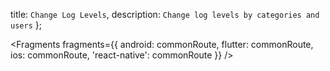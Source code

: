   title: `Change Log Levels`,
  description: `Change log levels by categories and users`
};


<Fragments
  fragments={{
    android: commonRoute,
    flutter: commonRoute,
    ios: commonRoute,
    'react-native': commonRoute
  }}
/>
